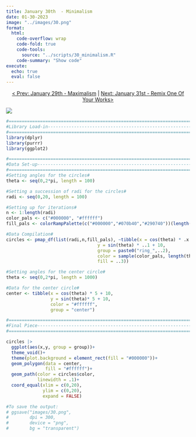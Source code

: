 ```yaml
---
title: January 30th  - Minimalism
date: 01-30-2023
image: "../images/30.png"
format:
  html:
    code-overflow: wrap
    code-fold: true
    code-tools:
      source: "../scripts/30_minimalism.R"
    code-summary: "Show code"
execute:
  echo: true
  eval: false
---
```


<center>[\< Prev: January 29th - Maximalism](day_29.qmd) \| [Next: January 31st - Remix One Of Your Works\>](day_31.qmd)</center>

![](/images/30.png){fig-alt="A generative image of a white moon in a black night sky. The moon has simple circular lined patterns. The night sky has a similar circular pattern but in white." fig-align="center"}

```r
#=============================================================================#
#Library Load-in---------------------------------------------------------------
#=============================================================================#
library(dplyr)
library(purrr)
library(ggplot2)

#=============================================================================#
#Data Set-up-------------------------------------------------------------------
#=============================================================================#
#Setting angles for the circles#
theta <- seq(0,2*pi, length = 100)

#Setting a succession of radi for the circles#
radi <- seq(0,20, length = 100)

#Setting up for iterations#
n <- 1:length(radi)
color_pals <- c("#000000", "#ffffff")
fill_pals <- colorRampPalette(c("#000000","#070b40","#290740"))(length(radi))

#Data Compilation#
circles <- pmap_df(list(radi,n,fill_pals), ~tibble(x = cos(theta) * .x + 10,
                                   y = sin(theta) * ..1 + 10,
                                   group = paste0("ring_",..2),
                                   color = sample(color_pals, length(theta), replace = TRUE),
                                   fill = ..3))

#Setting angles for the center circle#
theta <- seq(0,2*pi, length = 1000)

#Data for the center circle#
center <- tibble(x = cos(theta) * 5 + 10,
                 y = sin(theta)* 5 + 10,
                 color = "#ffffff",
                 group = "center")

#=============================================================================#
#Final Piece-------------------------------------------------------------------
#=============================================================================#

circles |>
  ggplot(aes(x,y, group = group))+
  theme_void()+
  theme(plot.background = element_rect(fill = "#000000"))+
  geom_polygon(data = center, 
               fill = "#ffffff")+
  geom_path(color = circles$color,
            linewidth = .1)+
  coord_equal(xlim = c(0,20),
              ylim = c(0,20),
              expand = FALSE)

#To save the output:
# ggsave("images/30.png",
#        dpi = 300,
#        device = "png",
#        bg = "transparent")
```
